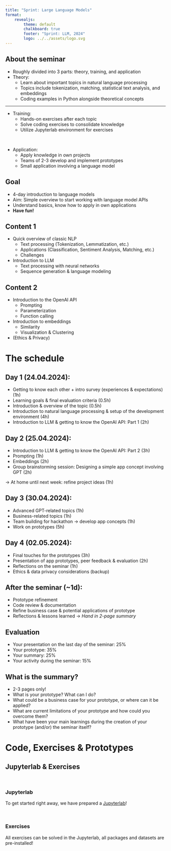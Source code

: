 ```yaml
---
title: "Sprint: Large Language Models"
format: 
    revealjs:
        theme: default
        chalkboard: true
        footer: "Sprint: LLM, 2024"
        logo: ../../assets/logo.svg
---
```


## About the seminar
- Roughly divided into 3 parts: theory, training, and application
- Theory:
  - Learn about important topics in natural language processing
  - Topics include tokenization, matching, statistical text analysis, and embeddings
  - Coding examples in Python alongside theoretical concepts

---

- Training:
  - Hands-on exercises after each topic
  - Solve coding exercises to consolidate knowledge
  - Utilize Jupyterlab environment for exercises

&nbsp;

- Application:
  - Apply knowledge in own projects
  - Teams of 2-3 develop and implement prototypes
  - Small application involving a language model


## Goal
- 4-day introduction to language models
- Aim: Simple overview to start working with language model APIs
- Understand basics, know how to apply in own applications
- **Have fun!**


## Content 1
- Quick overview of classic NLP 
  - Text processing (Tokenization, Lemmatization, etc.)
  - Applications (Classification, Sentiment Analysis, Matching, etc.)
  - Challenges
- Introduction to LLM 
  - Text processing with neural networks
  - Sequence generation & language modeling

## Content 2
- Introduction to the OpenAI API
  - Prompting
  - Parameterization
  - Function calling
- Introduction to embeddings
  - Similarity
  - Visualization & Clustering
- (Ethics & Privacy)

# The schedule

## Day 1 (24.04.2024):
- Getting to know each other + intro survey (experiences & expectations) (1h)
- Learning goals & final evaluation criteria (0.5h)
- Introduction & overview of the topic (0.5h)
- Introduction to natural language processing & setup of the development environment (4h)
- Introduction to LLM & getting to know the OpenAI API: Part 1 (2h)

## Day 2 (25.04.2024):
- Introduction to LLM & getting to know the OpenAI API: Part 2 (3h)
- Prompting (1h)
- Embeddings (2h)
- Group brainstorming session: Designing a simple app concept involving GPT (2h)
  
→ At home until next week: refine project ideas (1h)

## Day 3 (30.04.2024):
- Advanced GPT-related topics (1h)
- Business-related topics (1h)
- Team building for hackathon → develop app concepts (1h)
- Work on prototypes (5h)

## Day 4 (02.05.2024):
- Final touches for the prototypes (3h)
- Presentation of app prototypes, peer feedback & evaluation (2h)
- Reflections on the seminar (1h)
- Ethics & data privacy considerations (backup)

## After the seminar (~1d):
- Prototype refinement
- Code review & documentation
- Refine business case & potential applications of prototype
- Reflections & lessons learned
→ *Hand in 2-page summary*


## Evaluation
- Your presentation on the last day of the seminar: 25%
- Your prototype: 35%
- Your summary: 25%
- Your activity during the seminar: 15%

## What is the summary? 
- 2-3 pages only!
- What is your prototype? What can I do? 
- What could be a business case for your prototype, or where can it be applied?
- What are current limitations of your prototype and how could you overcome them?
- What have been your main learnings during the creation of your prototype (and/or) the seminar itself?


# Code, Exercises & Prototypes

## Jupyterlab & Exercises
&nbsp;

### Jupyterlab
To get started right away, we have prepared a [Jupyterlab](https://jupyter.fh-muenster.de/){.external}! 

&nbsp;

### Exercises
All exercises can be solved in the Jupyterlab, all packages and datasets are pre-installed!

